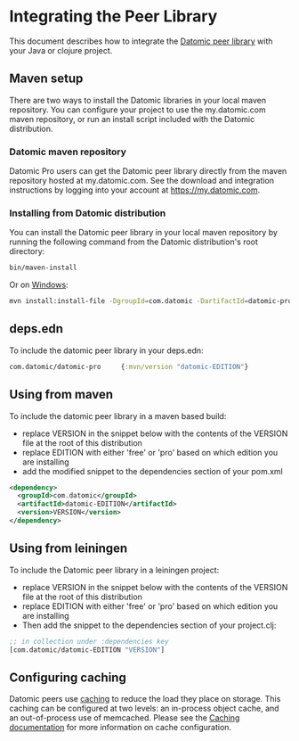 Integrating the Peer Library
============================

This document describes how to integrate the [Datomic peer library](https://docs.datomic.com/on-prem/clojure/index.html) with your Java or clojure project.

Maven setup
-----------

There are two ways to install the Datomic libraries in your local maven repository. You can configure your project to use the my.datomic.com maven repository, or run an install script included with the Datomic distribution.



### Datomic maven repository

Datomic Pro users can get the Datomic peer library directly from the maven repository hosted at my.datomic.com. See the download and integration instructions by logging into your account at <https://my.datomic.com>.





### Installing from Datomic distribution

You can install the Datomic peer library in your local maven repository by running the following command from the Datomic distribution's root directory:

```sh
bin/maven-install
```



Or on [Windows](https://maven.apache.org/guides/getting-started/windows-prerequisites.html):

```sh
mvn install:install-file -DgroupId=com.datomic -DartifactId=datomic-pro -Dfile=datomic-pro-0.9.5703.jar -DpomFile=pom.xml
```









deps.edn
--------

To include the datomic peer library in your deps.edn:

```clojure
com.datomic/datomic-pro     {:mvn/version "datomic-EDITION"}
```







Using from maven
----------------

To include the datomic peer library in a maven based build:

- replace VERSION in the snippet below with the contents of the VERSION file at the root of this distribution
- replace EDITION with either 'free' or 'pro' based on which edition you are installing
- add the modified snippet to the dependencies section of your pom.xml

```xml
<dependency>
  <groupId>com.datomic</groupId>
  <artifactId>datomic-EDITION</artifactId>
  <version>VERSION</version>
</dependency>
```







Using from leiningen
--------------------

To include the Datomic peer library in a leiningen project:

- replace VERSION in the snippet below with the contents of the VERSION file at the root of this distribution
- replace EDITION with either 'free' or 'pro' based on which edition you are installing
- Then add the snippet to the dependencies section of your project.clj:

```clojure
;; in collection under :dependencies key
[com.datomic/datomic-EDITION "VERSION"]
```







Configuring caching
-------------------

Datomic peers use [caching](../overview/caching.html) to reduce the load they place on storage. This caching can be configured at two levels: an in-process object cache, and an out-of-process use of memcached. Please see the [Caching documentation](../overview/caching.html) for more information on cache configuration.